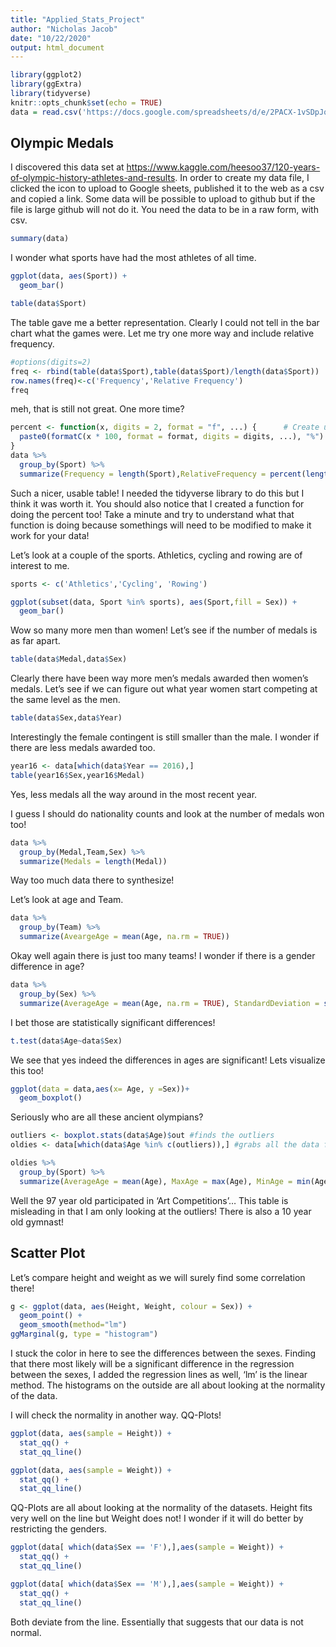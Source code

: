 ```yaml
---
title: "Applied_Stats_Project"
author: "Nicholas Jacob"
date: "10/22/2020"
output: html_document
---
```


```r
library(ggplot2)
library(ggExtra)
library(tidyverse)
knitr::opts_chunk$set(echo = TRUE)
data = read.csv('https://docs.google.com/spreadsheets/d/e/2PACX-1vSDpJqmVSks0f4vLzzcmcTfPJ8TSu4ziCNpTFy_fIY6LibZksRXzCfJYXj9qZd4NiofejxoYSkmLMwu/pub?output=csv')

```

## Olympic Medals

I discovered this data set at <https://www.kaggle.com/heesoo37/120-years-of-olympic-history-athletes-and-results>.  In order to create my data file, I clicked the icon to upload to Google sheets, published it to the web as a csv and copied a link.  Some data will be possible to upload to github but if the file is large github will not do it.  You need the data to be in a raw form, with csv.


```r
summary(data)
```
I wonder what sports have had the most athletes of all time.
```r
ggplot(data, aes(Sport)) +
  geom_bar()
```
```r
table(data$Sport)
```
The table gave me a better representation.  Clearly I could not tell in the bar chart what the games were.  Let me try one more way and include relative frequency.

```r
#options(digits=2)
freq <- rbind(table(data$Sport),table(data$Sport)/length(data$Sport))
row.names(freq)<-c('Frequency','Relative Frequency')
freq
```
meh, that is still not great.  One more time?
```r
percent <- function(x, digits = 2, format = "f", ...) {      # Create user-defined function
  paste0(formatC(x * 100, format = format, digits = digits, ...), "%")
} 
data %>%
  group_by(Sport) %>%
  summarize(Frequency = length(Sport),RelativeFrequency = percent(length(Sport)/271116))
```

Such a nicer, usable table!  I needed the tidyverse library to do this but I think it was worth it.  You should also notice that I created a function for doing the percent too!  Take a minute and try to understand what that function is doing because somethings will need to be modified to make it work for your data!

Let's look at a couple of the sports.  Athletics, cycling and rowing are of interest to me.

```r
sports <- c('Athletics','Cycling', 'Rowing')

ggplot(subset(data, Sport %in% sports), aes(Sport,fill = Sex)) +
  geom_bar()
```
Wow so many more men than women!  Let's see if the number of medals is as far apart.
```r
table(data$Medal,data$Sex)
```
Clearly there have been way more men's medals awarded then women's medals.  Let's see if we can figure out what year women start competing at the same level as the men.
```r
table(data$Sex,data$Year)
```
Interestingly the female contingent is still smaller than the male.  I wonder if there are less medals awarded too.
```r
year16 <- data[which(data$Year == 2016),]
table(year16$Sex,year16$Medal)
```
Yes, less medals all the way around in the most recent year.  

I guess I should do nationality counts and look at the number of medals won too!
```r
data %>%
  group_by(Medal,Team,Sex) %>%
  summarize(Medals = length(Medal))
```
Way too much data there to synthesize!

Let's look at age and Team.
```r
data %>%
  group_by(Team) %>%
  summarize(AveargeAge = mean(Age, na.rm = TRUE))
```
Okay well again there is just too many teams!  I wonder if there is a gender difference in age?
```r
data %>%
  group_by(Sex) %>%
  summarize(AverageAge = mean(Age, na.rm = TRUE), StandardDeviation = sd(Age, na.rm = TRUE), SampleSize = length(Age))
```
I bet those are statistically significant differences! 

```r
t.test(data$Age~data$Sex)
```
We see that yes indeed the differences in ages are significant!  Lets visualize this too!
```r
ggplot(data = data,aes(x= Age, y =Sex))+
  geom_boxplot()
```

Seriously who are all these ancient olympians?

```r
outliers <- boxplot.stats(data$Age)$out #finds the outliers
oldies <- data[which(data$Age %in% c(outliers)),] #grabs all the data from the outliers and renames it

oldies %>%
  group_by(Sport) %>%
  summarize(AverageAge = mean(Age), MaxAge = max(Age), MinAge = min(Age))
```
Well the 97 year old participated in 'Art Competitions'...  This table is misleading in that I am only looking at the outliers!  There is also a 10 year old gymnast!

## Scatter Plot

Let's compare height and weight as we will surely find some correlation there!

```r
g <- ggplot(data, aes(Height, Weight, colour = Sex)) + 
  geom_point() +
  geom_smooth(method="lm")
ggMarginal(g, type = "histogram")
```

I stuck the color in here to see the differences between the sexes.  Finding that there most likely will be a significant difference in the regression between the sexes, I added the regression lines as well, 'lm' is the linear method.  The histograms on the outside are all about looking at the normality of the data. 

I will check the normality in another way.  QQ-Plots!

```r
ggplot(data, aes(sample = Height)) + 
  stat_qq() +
  stat_qq_line()
```
```r
ggplot(data, aes(sample = Weight)) + 
  stat_qq() +
  stat_qq_line()
```
QQ-Plots are all about looking at the normality of the datasets.  Height fits very well on the line but Weight does not!  I wonder if it will do better by restricting the genders.
```r
ggplot(data[ which(data$Sex == 'F'),],aes(sample = Weight)) +
  stat_qq() +
  stat_qq_line()
```

```r
ggplot(data[ which(data$Sex == 'M'),],aes(sample = Weight)) +
  stat_qq() +
  stat_qq_line()
```

Both deviate from the line.  Essentially that suggests that our data is not normal.